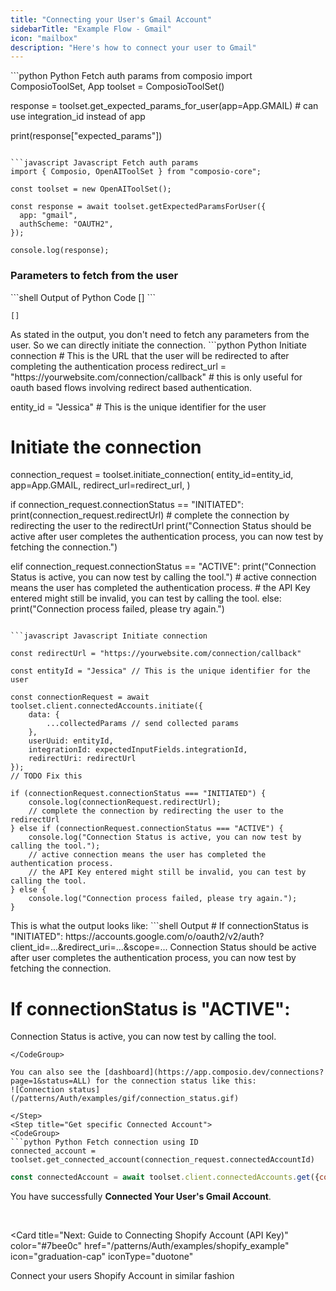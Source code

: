 ```yaml
---
title: "Connecting your User's Gmail Account"
sidebarTitle: "Example Flow - Gmail"
icon: "mailbox"
description: "Here's how to connect your user to Gmail"
---
```



<Steps>
<Step title="Fetching Authentication Parameters">
<CodeGroup>
```python Python Fetch auth params 
from composio import ComposioToolSet, App
toolset = ComposioToolSet()

response = toolset.get_expected_params_for_user(app=App.GMAIL) # can use integration_id instead of app

print(response["expected_params"])

```

```javascript Javascript Fetch auth params
import { Composio, OpenAIToolSet } from "composio-core";

const toolset = new OpenAIToolSet();

const response = await toolset.getExpectedParamsForUser({
  app: "gmail",
  authScheme: "OAUTH2",
});

console.log(response);
```
</CodeGroup>

### Parameters to fetch from the user
<CodeGroup>
```shell Output of Python Code
[]
```

```shell Output of Javascript Code
[]
```
</CodeGroup>
<Info>
As stated in the output, you don't need to fetch any parameters from the user. So we can directly initiate the connection.
</Info>
</Step>
<Step title="Initiating a Connection">
<CodeGroup>
```python Python Initiate connection 
# This is the URL that the user will be redirected to after completing the authentication process
redirect_url = "https://yourwebsite.com/connection/callback"
# this is only useful for oauth based flows involving redirect based authentication. 

entity_id = "Jessica"  # This is the unique identifier for the user

# Initiate the connection
connection_request = toolset.initiate_connection(
    entity_id=entity_id,
    app=App.GMAIL,
    redirect_url=redirect_url,
)


if connection_request.connectionStatus == "INITIATED":
    print(connection_request.redirectUrl)
    # complete the connection by redirecting the user to the redirectUrl
    print("Connection Status should be active after user completes the authentication process, you can now test by fetching the connection.")
    
elif connection_request.connectionStatus == "ACTIVE":
    print("Connection Status is active, you can now test by calling the tool.")
    # active connection means the user has completed the authentication process. 
    # the API Key entered might still be invalid, you can test by calling the tool.
else:
    print("Connection process failed, please try again.")
```

```javascript Javascript Initiate connection 

const redirectUrl = "https://yourwebsite.com/connection/callback"

const entityId = "Jessica" // This is the unique identifier for the user

const connectionRequest = await toolset.client.connectedAccounts.initiate({
    data: {
        ...collectedParams // send collected params
    },
    userUuid: entityId,
    integrationId: expectedInputFields.integrationId, 
    redirectUri: redirectUrl
});
// TODO Fix this 

if (connectionRequest.connectionStatus === "INITIATED") {
    console.log(connectionRequest.redirectUrl);
    // complete the connection by redirecting the user to the redirectUrl
} else if (connectionRequest.connectionStatus === "ACTIVE") {
    console.log("Connection Status is active, you can now test by calling the tool.");
    // active connection means the user has completed the authentication process. 
    // the API Key entered might still be invalid, you can test by calling the tool.
} else {
    console.log("Connection process failed, please try again.");
}

```
</CodeGroup>
        This is what the output looks like:
<CodeGroup>
```shell Output
# If connectionStatus is "INITIATED":
https://accounts.google.com/o/oauth2/v2/auth?client_id=...&redirect_uri=...&scope=...
Connection Status should be active after user completes the authentication process, you can now test by fetching the connection.

# If connectionStatus is "ACTIVE":
Connection Status is active, you can now test by calling the tool.
```
</CodeGroup>

You can also see the [dashboard](https://app.composio.dev/connections?page=1&status=ALL) for the connection status like this:
![Connection status](/patterns/Auth/examples/gif/connection_status.gif)

</Step>
<Step title="Get specific Connected Account">
<CodeGroup>
```python Python Fetch connection using ID 
connected_account = toolset.get_connected_account(connection_request.connectedAccountId)
```

```javascript Javascript Fetch connection using ID 
const connectedAccount = await toolset.client.connectedAccounts.get({connectedAccountId:connectionRequest.connectedAccountId})
```
</CodeGroup>
</Step>
</Steps>

You have successfully **Connected Your User's Gmail Account**.

<br/>

<Card
  title="Next: Guide to Connecting Shopify Account (API Key)"
  color="#7bee0c"
  href="/patterns/Auth/examples/shopify_example"
  icon="graduation-cap"
  iconType="duotone"
>
  Connect your users Shopify Account in similar fashion 
</Card>
